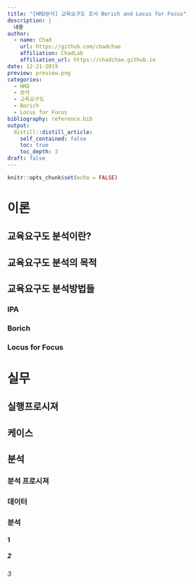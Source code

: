 ```yaml
---
title: "[HRD분석] 교육요구도 조사 Borich and Locus for Focus"
description: |
  내용
author:
  - name: Chad
    url: https://github.com/chadchae
    affiliation: ChadLab
    affiliation_url: https://chadchae.github.io
date: 12-21-2019
preview: preview.png
categories:
  - HRD	
  - 분석	
  - 교육요구도	
  - Borich	
  - Locus for Focus
bibliography: reference.bib
output:
  distill::distill_article:
    self_contained: false
    toc: true
    toc_depth: 3
draft: false
---
```


```r
knitr::opts_chunk$set(echo = FALSE)
```

# 이론
## 교육요구도 분석이란?


## 교육요구도 분석의 목적


## 교육요구도 분석방법들
### IPA

### Borich


### Locus for Focus




# 실무
## 실행프로시져


## 케이스


## 분석
### 분석 프로시져

### 데이터


### 분석
#### 1
##### 2
###### 3


